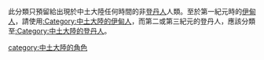 此分類只預留給出現於中土大陸任何時間的非[[登丹人|登丹人]]人類。至於第一紀元時的[[伊甸人|伊甸人]]，請使用[[:Category:中土大陸的伊甸人|:Category:中土大陸的伊甸人]]，而第二或第三紀元的登丹人，應該分類至[[:Category:中土大陸的登丹人|:Category:中土大陸的登丹人]]。

{{Catnav|頁面分類|人物|虛構角色|文学中的角色|中土大陸的角色}}
{{Catnav|頁面分類|人文學科|文学|文学中的角色|中土大陸的角色}}

[[category:中土大陸的角色|category:中土大陸的角色]]